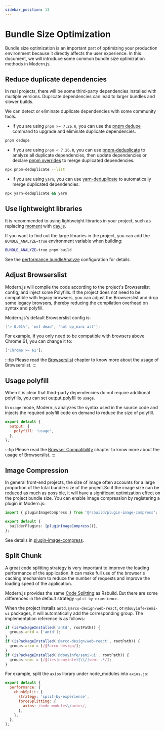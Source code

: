 ```yaml
---
sidebar_position: 13
---
```


# Bundle Size Optimization

Bundle size optimization is an important part of optimizing your production environment because it directly affects the user experience. In this document, we will introduce some common bundle size optimization methods in Modern.js.

## Reduce duplicate dependencies

In real projects, there will be some third-party dependencies installed with multiple versions. Duplicate dependencies can lead to larger bundles and slower builds.

We can detect or eliminate duplicate dependencies with some community tools.

- If you are using `pnpm >= 7.26.0`, you can use the [pnpm dedupe](https://pnpm.io/cli/dedupe) command to upgrade and eliminate duplicate dependencies.

```bash
pnpm dedupe
```

- If you are using `pnpm < 7.26.0`, you can use [pnpm-deduplicate](https://github.com/ocavue/pnpm-deduplicate) to analyze all duplicate dependencies, then update dependencies or declare [pnpm overrides](https://pnpm.io/package_json#pnpmoverrides) to merge duplicated dependencies.

```bash
npx pnpm-deduplicate --list
```

- If you are using `yarn`, you can use [yarn-deduplicate](https://github.com/scinos/yarn-deduplicate) to automatically merge duplicated dependencies:

```bash
npx yarn-deduplicate && yarn
```

## Use lightweight libraries

It is recommended to using lightweight libraries in your project, such as replacing [moment](https://momentjs.com/) with [day.js](https://day.js.org/).

If you want to find out the large libraries in the project, you can add the `BUNDLE_ANALYZE=true` environment variable when building:

```bash
BUNDLE_ANALYZE=true pnpm build
```

See the [performance.bundleAnalyze](/configure/app/performance/bundle-analyze.html) configuration for details.

## Adjust Browserslist

Modern.js will compile the code according to the project's Browserslist config, and inject some Polyfills. If the project does not need to be compatible with legacy browsers, you can adjust the Browserslist and drop some legacy browsers, thereby reducing the compilation overhead on syntax and polyfill.

Modern.js's default Browserslist config is:

```js
['> 0.01%', 'not dead', 'not op_mini all'];
```

For example, if you only need to be compatible with browsers above Chrome 61, you can change it to:

```js
['Chrome >= 61'];
```

:::tip
Please read the [Browserslist](https://rsbuild.rs/guide/advanced/browserslist) chapter to know more about the usage of Browserslist.
:::

## Usage polyfill

When it is clear that third-party dependencies do not require additional polyfills, you can set [output.polyfill](/configure/app/output/polyfill.html) to `usage`.

In `usage` mode, Modern.js analyzes the syntax used in the source code and injects the required polyfill code on demand to reduce the size of polyfill.

```js
export default {
  output: {
    polyfill: 'usage',
  },
};
```

:::tip
Please read the [Browser Compatibility](/guides/advanced-features/compatibility) chapter to know more about the usage of Browserslist.
:::

## Image Compression

In general front-end projects, the size of image often accounts for a large proportion of the total bundle size of the project.So if the image size can be reduced as much as possible, it will have a significant optimization effect on the project bundle size. You can enable image compression by registering a plugin in Modern.js:

```ts title="modern.config.ts"
import { pluginImageCompress } from '@rsbuild/plugin-image-compress';

export default {
  builderPlugins: [pluginImageCompress()],
};
```

See details in [plugin-image-compress](https://github.com/rspack-contrib/rsbuild-plugin-image-compress).

## Split Chunk

A great code splitting strategy is very important to improve the loading performance of the application. It can make full use of the browser's caching mechanism to reduce the number of requests and improve the loading speed of the application.

Modern.js provides the same [Code Splitting](https://rsbuild.rs/zh/guide/optimization/code-splitting) as Rsbuild. But there are some differences in the default strategy `split-by-experience`.

When the project installs `antd`, `@arco-design/web-react`, or `@douyinfe/semi-ui` packages, it will automatically add the corresponding group. The implementation reference is as follows:

```ts
if (isPackageInstalled('antd', rootPath)) {
  groups.antd = ['antd'];
}
if (isPackageInstalled('@arco-design/web-react', rootPath)) {
  groups.arco = [/@?arco-design/];
}
if (isPackageInstalled('@douyinfe/semi-ui', rootPath)) {
  groups.semi = [/@(ies|douyinfe)[\\/]semi-.*/];
}
```

For example, split the `axios` library under node_modules into `axios.js`:

```js
export default {
  performance: {
    chunkSplit: {
      strategy: 'split-by-experience',
      forceSplitting: {
        axios: /node_modules\/axios/,
      },
    },
  },
};
```
